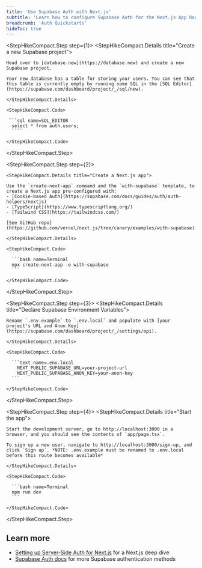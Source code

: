 ```yaml
---
title: 'Use Supabase Auth with Next.js'
subtitle: 'Learn how to configure Supabase Auth for the Next.js App Router.'
breadcrumb: 'Auth Quickstarts'
hideToc: true
---
```


<StepHikeCompact>

  <StepHikeCompact.Step step={1}>
    <StepHikeCompact.Details title="Create a new Supabase project">

    Head over to [database.new](https://database.new) and create a new Supabase project.

    Your new database has a table for storing your users. You can see that this table is currently empty by running some SQL in the [SQL Editor](https://supabase.com/dashboard/project/_/sql/new).

    </StepHikeCompact.Details>

    <StepHikeCompact.Code>

     ```sql name=SQL_EDITOR
      select * from auth.users;
      ````

    </StepHikeCompact.Code>

  </StepHikeCompact.Step>

  <StepHikeCompact.Step step={2}>

    <StepHikeCompact.Details title="Create a Next.js app">

    Use the `create-next-app` command and the `with-supabase` template, to create a Next.js app pre-configured with:
    - [Cookie-based Auth](https://supabase.com/docs/guides/auth/auth-helpers/nextjs)
    - [TypeScript](https://www.typescriptlang.org/)
    - [Tailwind CSS](https://tailwindcss.com/)

    [See GitHub repo](https://github.com/vercel/next.js/tree/canary/examples/with-supabase)

    </StepHikeCompact.Details>

    <StepHikeCompact.Code>

      ```bash name=Terminal
      npx create-next-app -e with-supabase
      ```

    </StepHikeCompact.Code>

  </StepHikeCompact.Step>

  <StepHikeCompact.Step step={3}>
    <StepHikeCompact.Details title="Declare Supabase Environment Variables">

    Rename `.env.example` to `.env.local` and populate with [your project's URL and Anon Key](https://supabase.com/dashboard/project/_/settings/api).

    </StepHikeCompact.Details>

    <StepHikeCompact.Code>

      ```text name=.env.local
        NEXT_PUBLIC_SUPABASE_URL=your-project-url
        NEXT_PUBLIC_SUPABASE_ANON_KEY=your-anon-key
      ```

    </StepHikeCompact.Code>

  </StepHikeCompact.Step>

  <StepHikeCompact.Step step={4}>
    <StepHikeCompact.Details title="Start the app">

    Start the development server, go to http://localhost:3000 in a browser, and you should see the contents of `app/page.tsx`.

    To sign up a new user, navigate to http://localhost:3000/sign-up, and click `Sign up`. *NOTE: .env.example must be renamed to .env.local before this route becomes available*

    </StepHikeCompact.Details>

    <StepHikeCompact.Code>

      ```bash name=Terminal
      npm run dev
      ```

    </StepHikeCompact.Code>

  </StepHikeCompact.Step>
</StepHikeCompact>

## Learn more

- [Setting up Server-Side Auth for Next.js](https://supabase.com/docs/guides/auth/server-side/nextjs) for a Next.js deep dive
- [Supabase Auth docs](https://supabase.com/docs/guides/auth#authentication) for more Supabase authentication methods

